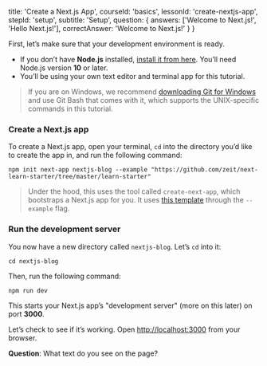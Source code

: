 
  title: 'Create a Next.js App',
  courseId: 'basics',
  lessonId: 'create-nextjs-app',
  stepId: 'setup',
  subtitle: 'Setup',
  question: {
    answers: ['Welcome to Next.js!', 'Hello Next.js!'],
    correctAnswer: 'Welcome to Next.js!'
  }
}

First, let’s make sure that your development environment is ready.

- If you don’t have **Node.js** installed, [install it from here](https://nodejs.org/en/). You’ll need Node.js version **10** or later.
- You’ll be using your own text editor and terminal app for this tutorial.

> If you are on Windows, we recommend [downloading Git for Windows](https://gitforwindows.org/) and use Git Bash that comes with it, which supports the UNIX-specific commands in this tutorial.

### Create a Next.js app

To create a Next.js app, open your terminal, `cd` into the directory you’d like to create the app in, and run the following command:

```shell
npm init next-app nextjs-blog --example "https://github.com/zeit/next-learn-starter/tree/master/learn-starter"
```

> Under the hood, this uses the tool called `create-next-app`, which bootstraps a Next.js app for you. It uses [this template](https://github.com/zeit/next-learn-starter/tree/master/learn-starter) through the `--example` flag.

### Run the development server

You now have a new directory called `nextjs-blog`. Let’s `cd` into it:

```shell
cd nextjs-blog
```

Then, run the following command:

```shell
npm run dev
```

This starts your Next.js app’s "development server" (more on this later) on port **3000**.

Let’s check to see if it’s working. Open [http://localhost:3000](http://localhost:3000) from your browser.

**Question**: What text do you see on the page?

